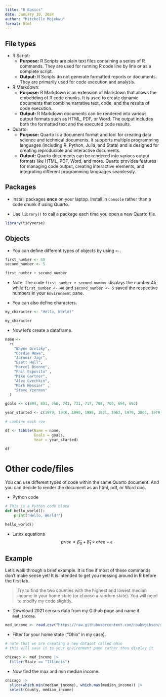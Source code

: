 ```yaml
---
title: "R Basics"
date: January 10, 2024
author: "Mitchelle Mojekwu"
format: html
---
```


## File types 

- R Script:
  - **Purpose:** R Scripts are plain text files containing a series of R            commands. They are used for running R code line by line or as a complete script.
  - **Output:** R Scripts do not generate formatted reports or documents. They are primarily used for code execution and analysis.
    
    
- R Markdown:
  - **Purpose:** R Markdown is an extension of Markdown that allows the             embedding of R code chunks. It is used to create dynamic documents that combine narrative text, code, and the results of code execution.
  - **Output:** R Markdown documents can be rendered into various output            formats such as HTML, PDF, or Word. The output includes both the formatted text and the executed code results.


- Quarto:
  - **Purpose:** Quarto is a document format and tool for creating data             science and technical documents. It supports multiple programming languages (including R, Python, Julia, and Stata) and is designed for creating reproducible and interactive documents.
  - **Output:** Quarto documents can be rendered into various output formats         like HTML, PDF, Word, and more. Quarto provides features for managing code output, creating interactive elements, and integrating different programming languages seamlessly.


## Packages 

- Install packages **once** on your laptop. Install in `Console` rather than a code chunk if using Quarto. 


- Use `library()` to call a package each time you open a new Quarto file. 
```r
library(tidyverse)
```
 
 
## Objects 


- You can define different types of objects by using `<-`. 
```r
first_number <- 40
second_number <- 5

first_number + second_number
```

- Note: The code `first_number + second_number` displays the number 45 while `first_number <- 40` and `second_number <- 5` saved the respective numbers in your `Environment` pane. 


- You can also define characters.
```r
my_character <- "Hello, World!"

my_character
```


- Now let's create a dataframe.
```r
name <-
  c(
    "Wayne Gretzky",
    "Gordie Howe",
    "Jaromir Jagr",
    "Brett Hull",
    "Marcel Dionne",
    "Phil Esposito" ,
    "Mike Gartner",
    "Alex Ovechkin",
    "Mark Messier" ,
    "Steve Yzerman"
  )

goals <- c(894, 801, 766, 741, 731, 717, 708, 700, 694, 692)

year_started <- c(1979, 1946, 1990, 1986, 1971, 1963, 1979, 2005, 1979, 1983)
```

```r
# combine each row 

df <- tibble(Name = name,
             Goals = goals,
             Year = year_started)

df
```


# Other code/files

You can use different types of code within the same Quarto document. And you can decide to render the document as an html, pdf, or Word doc. 

- Python code 
```python
# This is a Python code block
def hello_world():
    print("Hello, World!")

hello_world()
```

- Latex equations 
$$
price = \hat{\beta}_0 + \hat{\beta}_1 \times area + \epsilon
$$

## Example 

Let's walk through a brief example. It is fine if most of these commands don't make sense yet! It is intended to get you messing around in R before the first lab. 

> Try to find the two counties with the highest and lowest median income in your home state (or choose a random state). You will need to modify my code slightly. 

- Download 2021 census data from my Github page and name it `med_income`.
```r
med_income <- read.csv("https://raw.githubusercontent.com/noahwgibson/soc223/main/median_income.csv")
```


- Filter for your home state ("Ohio" in my case).
```r
# note that we are creating a new dataset called ohio
# this will save it to your environment pane rather than display it 

chicago <- med_income |> 
  filter(State == "Illinois")
```


- Now find the max and min median income. 
```r
chicago |> 
  slice(which.min(median_income), which.max(median_income)) |> 
  select(County, median_income)
```
